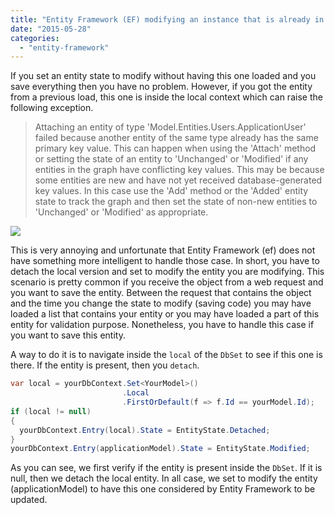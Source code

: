 ```yaml
---
title: "Entity Framework (EF) modifying an instance that is already in the context"
date: "2015-05-28"
categories:
  - "entity-framework"
---
```


If you set an entity state to modify without having this one loaded and you save everything then you have no problem. However, if you got the entity from a previous load, this one is inside the local context which can raise the following exception.

> Attaching an entity of type 'Model.Entities.Users.ApplicationUser' failed because another entity of the same type already has the same primary key value. This can happen when using the 'Attach' method or setting the state of an entity to 'Unchanged' or 'Modified' if any entities in the graph have conflicting key values. This may be because some entities are new and have not yet received database-generated key values. In this case use the 'Add' method or the 'Added' entity state to track the graph and then set the state of non-new entities to 'Unchanged' or 'Modified' as appropriate.

![](/images/blog/EventViewerEntityFrameworkModifyError-400x157.png)

This is very annoying and unfortunate that Entity Framework (ef) does not have something more intelligent to handle those case. In short, you have to detach the local version and set to modify the entity you are modifying. This scenario is pretty common if you receive the object from a web request and you want to save the entity. Between the request that contains the object and the time you change the state to modify (saving code) you may have loaded a list that contains your entity or you may have loaded a part of this entity for validation purpose. Nonetheless, you have to handle this case if you want to save this entity.

A way to do it is to navigate inside the `local` of the `DbSet` to see if this one is there. If the entity is present, then you `detach`.

```csharp
var local = yourDbContext.Set<YourModel>()
                         .Local
                         .FirstOrDefault(f => f.Id == yourModel.Id);
if (local != null)
{
  yourDbContext.Entry(local).State = EntityState.Detached;
}
yourDbContext.Entry(applicationModel).State = EntityState.Modified;
```

As you can see, we first verify if the entity is present inside the `DbSet`. If it is null, then we detach the local entity. In all case, we set to modify the entity (applicationModel) to have this one considered by Entity Framework to be updated.

